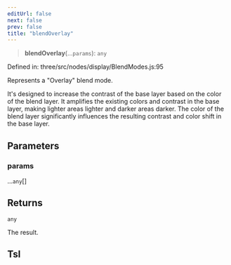 ```yaml
---
editUrl: false
next: false
prev: false
title: "blendOverlay"
---
```


> **blendOverlay**(...`params`): `any`

Defined in: three/src/nodes/display/BlendModes.js:95

Represents a "Overlay" blend mode.

It's designed to increase the contrast of the base layer based on the color of the blend layer.
It amplifies the existing colors and contrast in the base layer, making lighter areas lighter and darker areas darker.
The color of the blend layer significantly influences the resulting contrast and color shift in the base layer.

## Parameters

### params

...`any`[]

## Returns

`any`

The result.

## Tsl
